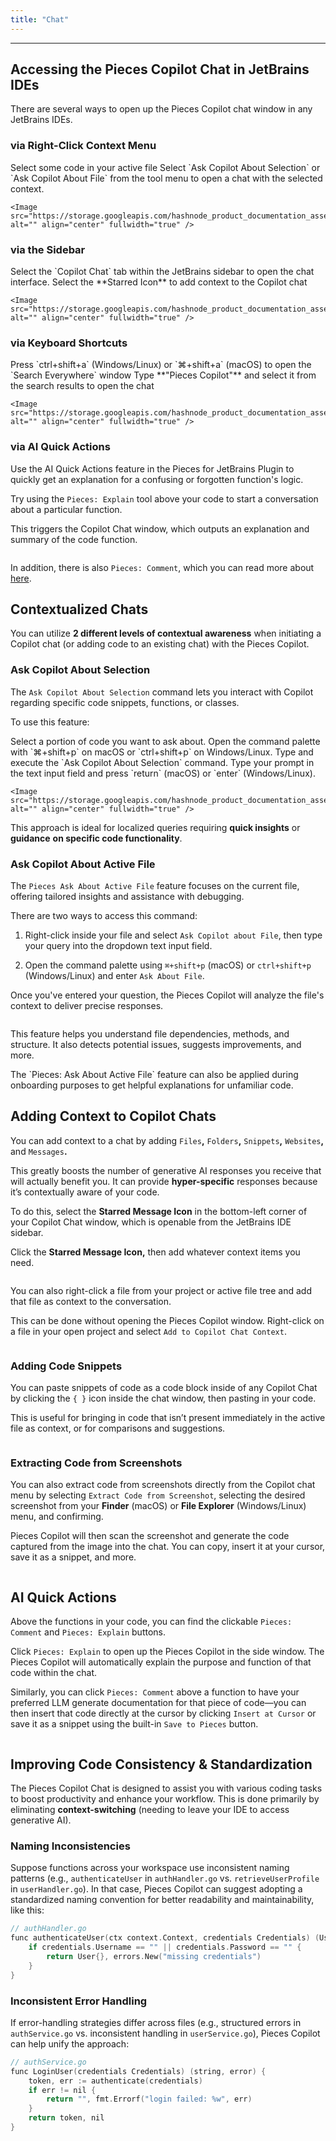 ```yaml
---
title: "Chat"
---
```


***

## Accessing the Pieces Copilot Chat in JetBrains IDEs

There are several ways to open up the Pieces Copilot chat window in any JetBrains IDEs.

### via Right-Click Context Menu

<Steps>
  <Step title="Highlight Any Code Segment">
    Select some code in your active file
  </Step>

  <Step title="Select a Management Option">
    Select `Ask Copilot About Selection` or `Ask Copilot About File` from the tool menu to open a chat with the selected context.

    <Image src="https://storage.googleapis.com/hashnode_product_documentation_assets/jetbrains_plugin_assets/jetbrains_plugin_assets/pieces_copilot/chat/ask_about_selection.gif" alt="" align="center" fullwidth="true" />
  </Step>
</Steps>

### via the Sidebar

<Steps>
  <Step title="Select Copilot Tab in the Sidebar">
    Select the `Copilot Chat` tab within the JetBrains sidebar to open the chat interface.
  </Step>

  <Step title="Select the Starred Icon">
    Select the **Starred Icon** to add context to the Copilot chat

    <Image src="https://storage.googleapis.com/hashnode_product_documentation_assets/jetbrains_plugin_assets/jetbrains_plugin_assets/pieces_copilot/chat/add_context_and_ask.gif" alt="" align="center" fullwidth="true" />
  </Step>
</Steps>

### via Keyboard Shortcuts

<Steps>
  <Step title="Open Search Everywhere">
    Press `ctrl+shift+a` (Windows/Linux) or `⌘+shift+a` (macOS) to open the `Search Everywhere` window
  </Step>

  <Step title="Query Pieces Copilot">
    Type **"Pieces Copilot"** and select it from the search results to open the chat

    <Image src="https://storage.googleapis.com/hashnode_product_documentation_assets/jetbrains_plugin_assets/jetbrains_plugin_assets/pieces_copilot/chat/searching_for_snippet.gif" alt="" align="center" fullwidth="true" />
  </Step>
</Steps>

### via AI Quick Actions

Use the AI Quick Actions feature in the Pieces for JetBrains Plugin to quickly get an explanation for a confusing or forgotten function's logic.

Try using the `Pieces: Explain` tool above your code to start a conversation about a particular function.

This triggers the Copilot Chat window, which outputs an explanation and summary of the code function.

<Image src="https://storage.googleapis.com/hashnode_product_documentation_assets/jetbrains_plugin_assets/jetbrains_plugin_assets/pieces_copilot/chat/pieces_explain_quick_action.gif" alt="" align="center" fullwidth="true" />

In addition, there is also `Pieces: Comment`, which you can read more about <a target="_blank" href="https://docs.pieces.app/products/extensions-plugins/jetbrains/copilot/documenting-code#via-pieces-comment">here</a>.

## Contextualized Chats

You can utilize **2 different levels of contextual awareness** when initiating a Copilot chat (or adding code to an existing chat) with the Pieces Copilot.

### Ask Copilot About Selection

The `Ask Copilot About Selection` command lets you interact with Copilot regarding specific code snippets, functions, or classes.

To use this feature:

<Steps>
  <Step title="Choose a Portion of Code">
    Select a portion of code you want to ask about.
  </Step>

  <Step title="Open the Command Palette">
    Open the command palette with `⌘+shift+p` on macOS or `ctrl+shift+p` on Windows/Linux. Type and execute the `Ask Copilot About Selection` command.
  </Step>

  <Step title="Enter Your Prompt">
    Type your prompt in the text input field and press `return` (macOS) or `enter` (Windows/Linux).

    <Image src="https://storage.googleapis.com/hashnode_product_documentation_assets/jetbrains_plugin_assets/jetbrains_plugin_assets/pieces_copilot/chat/ask_about_selection_command_pallete.png" alt="" align="center" fullwidth="true" />
  </Step>
</Steps>

This approach is ideal for localized queries requiring **quick insights** or **guidance** **on specific code functionality**.

### Ask Copilot About Active File

The `Pieces Ask About Active File` feature focuses on the current file, offering tailored insights and assistance with debugging.

There are two ways to access this command:

1. Right-click inside your file and select `Ask Copilot about File`, then type your query into the dropdown text input field.

2. Open the command palette using `⌘+shift+p` (macOS) or `ctrl+shift+p` (Windows/Linux) and enter `Ask About File`.

Once you've entered your question, the Pieces Copilot will analyze the file's context to deliver precise responses.

<Image src="https://storage.googleapis.com/hashnode_product_documentation_assets/jetbrains_plugin_assets/jetbrains_plugin_assets/pieces_copilot/chat/ask_about_active_file.gif" alt="" align="center" fullwidth="true" />

This feature helps you understand file dependencies, methods, and structure. It also detects potential issues, suggests improvements, and more.

<Callout type="tip">
  The `Pieces: Ask About Active File` feature can also be applied during onboarding purposes to get helpful explanations for unfamiliar code.
</Callout>

## Adding Context to Copilot Chats

You can add context to a chat by adding `Files`**,** `Folders`**,** `Snippets`**,** `Websites`**,** and `Messages`**.**

This greatly boosts the number of generative AI responses you receive that will actually benefit you. It can provide **hyper-specific** responses because it’s contextually aware of your code.

To do this, select the **Starred Message Icon** in the bottom-left corner of your Copilot Chat window, which is openable from the JetBrains IDE sidebar.

Click the **Starred Message Icon,** then add whatever context items you need.

<Image src="https://storage.googleapis.com/hashnode_product_documentation_assets/jetbrains_plugin_assets/jetbrains_plugin_assets/pieces_copilot/chat/add_context_copilot.png" alt="" align="center" fullwidth="true" />

You can also right-click a file from your project or active file tree and add that file as context to the conversation.

This can be done without opening the Pieces Copilot window. Right-click on a file in your open project and select `Add to Copilot Chat Context`.

<Image src="https://storage.googleapis.com/hashnode_product_documentation_assets/jetbrains_plugin_assets/jetbrains_plugin_assets/pieces_copilot/chat/add_to_copilot_context_file.png" alt="" align="center" fullwidth="true" />

### Adding Code Snippets

You can paste snippets of code as a code block inside of any Copilot Chat by clicking the `{ }` icon inside the chat window, then pasting in your code.

This is useful for bringing in code that isn’t present immediately in the active file as context, or for comparisons and suggestions.

<Image src="https://storage.googleapis.com/hashnode_product_documentation_assets/jetbrains_plugin_assets/jetbrains_plugin_assets/pieces_copilot/chat/adding_code_to_chat.png" alt="" align="center" fullwidth="true" />

### Extracting Code from Screenshots

You can also extract code from screenshots directly from the Copilot chat menu by selecting `Extract Code from Screenshot`, selecting the desired screenshot from your **Finder** (macOS) or **File Explorer** (Windows/Linux) menu, and confirming.

Pieces Copilot will then scan the screenshot and generate the code captured from the image into the chat. You can copy, insert it at your cursor, save it as a snippet, and more.

<Image src="https://storage.googleapis.com/hashnode_product_documentation_assets/jetbrains_plugin_assets/jetbrains_plugin_assets/pieces_copilot/chat/extract_from_screenshots.gif" alt="" align="center" fullwidth="true" />

## AI Quick Actions

Above the functions in your code, you can find the clickable `Pieces: Comment` and `Pieces: Explain` buttons.

Click `Pieces: Explain` to open up the Pieces Copilot in the side window. The Pieces Copilot will automatically explain the purpose and function of that code within the chat.

Similarly, you can click `Pieces: Comment` above a function to have your preferred LLM generate documentation for that piece of code—you can then insert that code directly at the cursor by clicking `Insert at Cursor` or save it as a snippet using the built-in `Save to Pieces` button.

<Image src="https://storage.googleapis.com/hashnode_product_documentation_assets/jetbrains_plugin_assets/jetbrains_plugin_assets/pieces_copilot/chat/pieces_explain_quick_action.gif" alt="" align="center" fullwidth="true" />

## Improving Code Consistency & Standardization

The Pieces Copilot Chat is designed to assist you with various coding tasks to boost productivity and enhance your workflow. This is done primarily by eliminating **context-switching** (needing to leave your IDE to access generative AI).

### Naming Inconsistencies

Suppose functions across your workspace use inconsistent naming patterns (e.g., `authenticateUser` in `authHandler.go` vs. `retrieveUserProfile` in `userHandler.go`). In that case, Pieces Copilot can suggest adopting a standardized naming convention for better readability and maintainability, like this:

```c
// authHandler.go
func authenticateUser(ctx context.Context, credentials Credentials) (User, error) {
    if credentials.Username == "" || credentials.Password == "" {
        return User{}, errors.New("missing credentials")
    }
}
```

### Inconsistent Error Handling

If error-handling strategies differ across files (e.g., structured errors in `authService.go` vs. inconsistent handling in `userService.go`), Pieces Copilot can help unify the approach:

```c
// authService.go
func LoginUser(credentials Credentials) (string, error) {
    token, err := authenticate(credentials)
    if err != nil {
        return "", fmt.Errorf("login failed: %w", err)
    }
    return token, nil
}
```

